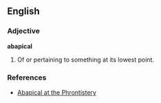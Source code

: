 ==English==

===Adjective===
'''abapical'''

# Of or pertaining to something at its lowest point.
#:''{{{2|<!-- example sentence -->}}}''
===References===
*[http://phrontistery.info/a.html Abapical at the Phrontistery]